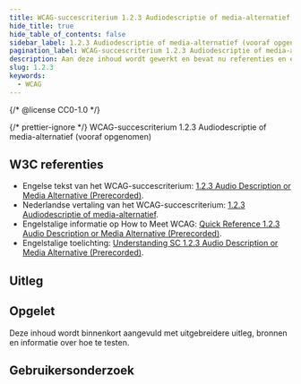 ```yaml
---
title: WCAG-succescriterium 1.2.3 Audiodescriptie of media-alternatief (vooraf opgenomen)
hide_title: true
hide_table_of_contents: false
sidebar_label: 1.2.3 Audiodescriptie of media-alternatief (vooraf opgenomen)
pagination_label: WCAG-succescriterium 1.2.3 Audiodescriptie of media-alternatief (vooraf opgenomen)
description: Aan deze inhoud wordt gewerkt en bevat nu referenties en een korte samenvatting.
slug: 1.2.3
keywords:
  - WCAG
---
```


{/* @license CC0-1.0 */}


{/* prettier-ignore */}
<WcagHeadingGroup level={1} conformanceLevel="Niveau A">WCAG-succescriterium 1.2.3 Audiodescriptie of media-alternatief (vooraf opgenomen)</WcagHeadingGroup>

## W3C referenties

- Engelse tekst van het WCAG-succescriterium: [<span lang="en">1.2.3 Audio Description or Media Alternative (Prerecorded)</span>](https://www.w3.org/TR/WCAG22/#audio-description-or-media-alternative-prerecorded).
- Nederlandse vertaling van het WCAG-succescriterium: [1.2.3 Audiodescriptie of media-alternatief](https://www.w3.org/Translations/WCAG22-nl/#audiodescriptie-of-media-alternatief-vooraf-opgenomen).
- Engelstalige informatie op <span lang="en">How to Meet WCAG</span>: [<span lang="en">Quick Reference 1.2.3 Audio Description or Media Alternative (Prerecorded)</span>](https://www.w3.org/WAI/WCAG22/quickref/#audio-description-or-media-alternative-prerecorded).
- Engelstalige toelichting: [<span lang="en">Understanding SC 1.2.3 Audio Description or Media Alternative (Prerecorded)</span>](https://www.w3.org/WAI/WCAG22/Understanding/audio-description-or-media-alternative-prerecorded.html).

## Uitleg

<Summary />

## Opgelet

Deze inhoud wordt binnenkort aangevuld met uitgebreidere uitleg, bronnen en informatie over hoe te testen.

## Gebruikersonderzoek

<CTAGebruikersonderzoek />

<WCAGFooterInfo />
